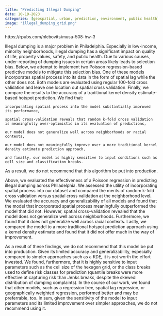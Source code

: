 ```yaml
---
title: "Predicting Illegal Dumping"
date: 10-19-2023
categories: [geospatial, urban, prediction, environment, public health]
image: "illegal_dumping_grid.png"
---
```


https://rpubs.com/nlebovits/musa-508-hw-3

Illegal dumping is a major problem in Philadelphia. Especially in low-income, minority neighborhoods, illegal dumping has a significant impact on quality of life, property values, safety, and public health. Due to various causes, under-reporting of dumping issues in certain areas likely leads to selection bias. Below, we attempt to implement two Poisson regression-based predictive models to mitigate this selection bias. One of these models incorporates spatial process into its data in the form of spatial lag while the other does not. Both models are evaluated using regular 100-fold cross validation and leave one location out spatial cross validation. Finally, we compare the results to the accuracy of a traditional kernel density estimate-based hotspot prediction. We find that:

    incorporating spatial process into the model substantially improved its performance,

    spatial cross-validation reveals that random k-fold cross validation is meaningfully over-optimistic in its evaluation of predictions,

    our model does not generalize well across neighborhoods or racial contexts,

    our model does not meaningfully improve over a more traditional kernel density estimate prediction approach,

    and finally, our model is highly sensitive to input conditions such as cell size and classification breaks.

As a result, we do not recommend that this algorithm be put into production.

Above, we evaluated the effectiveness of a Poisson regression in predicting illegal dumping across Philadelphia. We assessed the utility of incorporating spatial process into our dataset and compared the merits of random k-fold cross validation versus spatial cross validation at the neighborhood level. We evaluated the accuracy and generalizability of all models and found that the model that incorporated spatial process meaningfully outperformed the model that did not. However, spatial cross-validation revealed that the model does not generalize well across neighborhoods. Furthermore, we found that it does not generalize well across racial contexts. Lastly, we compared the model to a more traditional hotspot prediction approach using a kernel density estimate and found that it did not offer much in the way of improvement.

As a result of these findings, we do not recommend that this model be put into production. Given its limited accuracy and generalizability, especially compared to simpler approaches such as a KDE, it is not worth the effort invested. We found, furthermore, that it is highly sensitive to input parameters such as the cell size of the hexagon grid, or the class breaks used to define risk classes for prediction (quantile breaks were more effective at capturing risk than Jenks breaks, despite the skewed distribution of dumping complaints). In the course of our work, we found that other models, such as a regression tree, spatial lag regression, or geographically weighted regression, performed better and may be preferrable, too. In sum, given the sensitivity of the model to input parameters and its limited improvement over simpler approaches, we do not recommend using it.